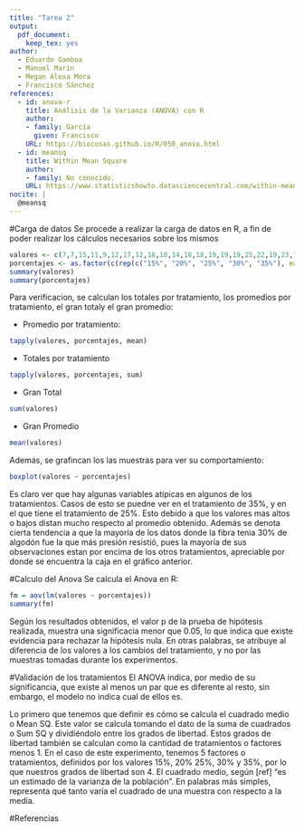 ```yaml
---
title: "Tarea 2"
output: 
  pdf_document: 
    keep_tex: yes
author:
  - Eduardo Gamboa
  - Manuel Marín
  - Megan Alexa Mora
  - Francisco Sánchez
references:
  - id: anova-r
    title: Análisis de la Varianza (ANOVA) con R
    author: 
    - family: García
      given: Francisco
    URL: https://biocosas.github.io/R/050_anova.html
  - id: meansq
    title: Within Mean Square 
    author: 
    - family: No conocido.
    URL: https://www.statisticshowto.datasciencecentral.com/within-mean-square/
nocite: |
  @meansq
---
```


#Carga de datos
Se procede a realizar la carga de datos en R, a fin de poder realizar los cálculos necesarios sobre los mismos
```r
valores <- c(7,7,15,11,9,12,17,12,18,18,14,18,18,19,19,19,25,22,19,23,7,10,11,15,11)
porcentajes <- as.factor(c(rep(c("15%", "20%", "25%", "30%", "35%"), each=5)))
summary(valores)
summary(porcentajes)
```

Para verificacion, se calculan los totales por tratamiento, los promedios por tratamiento, el gran totaly el gran promedio:

* Promedio por tratamiento:
```r
tapply(valores, porcentajes, mean)
```

* Totales por tratamiento
```r
tapply(valores, porcentajes, sum)
```

* Gran Total
```r
sum(valores)
```

* Gran Promedio
```r
mean(valores)
```

Además, se grafincan los las muestras para ver su comportamiento:
```r
boxplot(valores ~ porcentajes)
```

Es claro ver que hay algunas variables atípicas en algunos de los tratamientos. Casos de esto se puedne ver en el tratamiento de 35%, y en el que tiene el tratamiento de 25%. Esto debido a que los valores mas altos o bajos distan mucho respecto al promedio obtenido. Además se denota cierta tendencia a que la mayoría de los datos donde la fibra tenia 30% de algodón fue la que más presión resistió, pues la mayoría de sus observaciones estan por encima de los otros tratamientos, apreciable por donde se encuentra la caja en el gráfico anterior. 

#Calculo del Anova
Se calcula el Anova en R:
```r
fm = aov(lm(valores ~ porcentajes))
summary(fm)
```
Según los resultados obtenidos, el valor p de la prueba de hipótesis realizada, muestra una significacia menor que 0.05, lo que indica que existe evidencia para rechazar la hipótesis nula. En otras palabras, se atribuye al diferencia de los valores a los cambios del tratamiento, y no por las muestras tomadas durante los experimentos. 

#Validación de los tratamientos
El ANOVA indica, por medio de su significancia, que existe al menos un par que es diferente al resto, sin embargo, el modelo no indica cual de ellos es.

\section{Mean Square}

Lo primero que tenemos que definir es cómo se calcula el cuadrado medio o Mean SQ. Este valor se calcula tomando el dato de la suma de cuadrados o Sum SQ y dividiéndolo entre los grados de libertad. 
Estos grados de libertad también se calculan como la cantidad de tratamientos o factores menos 1. En el caso de este experimento, tenemos 5 factores o tratamientos, definidos por los valores 15%, 20% 25%, 30% y 35%, por lo que nuestros grados de libertad son 4. 
El cuadrado medio, según [ref] "es un estimado de la varianza de la población". En palabras más simples, representa qué tanto
varía el cuadrado de una muestra con respecto a la media. 

\section{F value}



#Referencias
